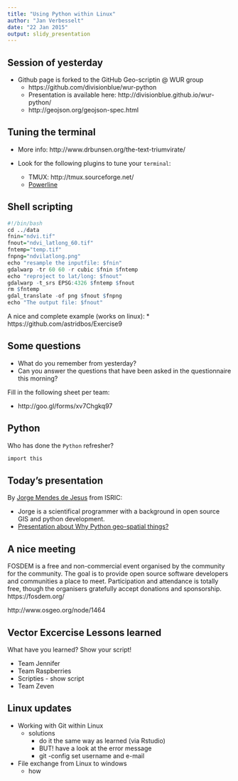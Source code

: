```yaml
---
title: "Using Python within Linux"
author: "Jan Verbesselt"
date: "22 Jan 2015"
output: slidy_presentation
---
```


## Session of yesterday


* Github page is forked to the GitHub Geo-scriptin @ WUR group
    * https://github.com/divisionblue/wur-python
    * Presentation is available here: http://divisionblue.github.io/wur-python/
    * http://geojson.org/geojson-spec.html

## Tuning the terminal

* More info: http://www.drbunsen.org/the-text-triumvirate/

* Look for the following plugins to tune your `terminal`:

    *  TMUX: http://tmux.sourceforge.net/
    *  [Powerline](http://computers.tutsplus.com/tutorials/getting-spiffy-with-powerline--cms-20740)

## Shell scripting

```r
#!/bin/bash
cd ../data
fnin="ndvi.tif"
fnout="ndvi_latlong_60.tif"
fntemp="temp.tif"
fnpng="ndvilatlong.png"
echo "resample the inputfile: $fnin"
gdalwarp -tr 60 60 -r cubic $fnin $fntemp
echo "reproject to lat/long: $fnout"
gdalwarp -t_srs EPSG:4326 $fntemp $fnout
rm $fntemp
gdal_translate -of png $fnout $fnpng
echo "The output file: $fnout"
```

A nice and complete example (works on linux):
* https://github.com/astridbos/Exercise9

## Some questions

* What do you remember from yesterday?
* Can you answer the questions that have been asked in the questionnaire this morning?

Fill in the following sheet per team:

* http://goo.gl/forms/xv7Chgkq97

## Python

Who has done the `Python` refresher?

```r
import this
```

## Today's presentation

By [Jorge Mendes de Jesus](http://www.isric.org/users/jorge-mendes-de-jesus) from ISRIC:

* Jorge is a scientifical programmer with a background in open source GIS and python development.
* [Presentation about Why Python geo-spatial things?](https://docs.google.com/presentation/d/1IkeUUArTIjQNuKLP43p-vXdazqtMaVEzlFCd2nLnrdY/edit?usp=sharing)

## A nice meeting

FOSDEM is a free and non-commercial event organised by the community for
the community. The goal is to provide open source software developers
and communities a place to meet. Participation and attendance is totally
free, though the organisers gratefully accept donations and sponsorship.
https://fosdem.org/

http://www.osgeo.org/node/1464

## Vector Excercise Lessons learned

What have you learned? Show your script!

* Team Jennifer
* Team Raspberries
* Scripties - show script
* Team Zeven

## Linux updates

* Working with Git within Linux
    * solutions
        - do it the same way as learned (via Rstudio)
        - BUT! have a look at the error message
        - git -config set username and e-mail
* File exchange from Linux to windows
    * how
<!---
framework: shower
highlighter: tomorrow
-->